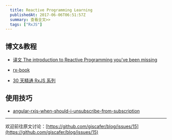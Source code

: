 ```yaml
---
  title: Reactive Programming Learning
  publishedAt: 2017-06-06T06:51:57Z
  summary: 查看全文>>
  tags: ["RxJS"]
---
```


## 博文&教程

- [译文 The introduction to Reactive Programming you've been missing](http://www.lightskystreet.com/2015/11/29/translate-introduction-to-reactive/)

- [rx-book](http://xgrommx.github.io/rx-book/content/guidelines/introduction/index.html)

- [30 天精通 RxJS 系列](https://ithelp.ithome.com.tw/users/20103367/ironman/1199)

## 使用技巧
- [angular-rxjs-when-should-i-unsubscribe-from-subscription](https://stackoverflow.com/questions/38008334/angular-rxjs-when-should-i-unsubscribe-from-subscription)

---
欢迎前往原文讨论：[https://github.com/giscafer/blog/issues/15](https://github.com/giscafer/blog/issues/15)
